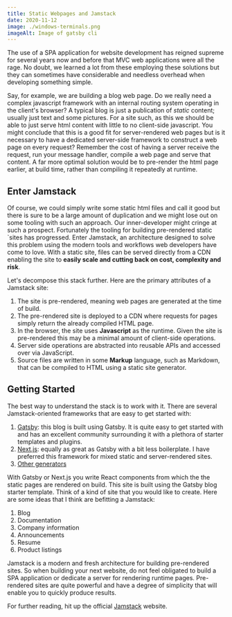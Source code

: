 ```yaml
---
title: Static Webpages and Jamstack
date: 2020-11-12
image: ./windows-terminals.png
imageAlt: Image of gatsby cli
---
```


The use of a SPA application for website development has reigned supreme for
several years now and before that MVC web applications were all the rage. No
doubt, we learned a lot from these employing these solutions but they can
sometimes have considerable and needless overhead when developing something
simple.

Say, for example, we are building a blog web page. Do we really need a complex
javascript framework with an internal routing system operating in the client's
browser? A typical blog is just a publication of _static_ content; usually just
text and some pictures. For a site such, as this we should be able to just serve
html content with little to no client-side javascript. You might conclude that
this is a good fit for server-rendered web pages but is it necessary to have a
dedicated server-side framework to construct a web page on every request?
Remember the cost of having a server receive the request, run your message
handler, compile a web page and serve that content. A far more optimal solution
would be to pre-render the html page earlier, at build time, rather than
compiling it repeatedly at runtime.

## Enter Jamstack

Of course, we could simply write some static html files and call it good but
there is sure to be a large amount of duplication and we might lose out on some
tooling with such an approach. Our inner-developer might cringe at such a
prospect. Fortunately the tooling for building pre-rendered static `sites has
progressed. Enter Jamstack, an architecture designed to solve this problem using
the modern tools and workflows web developers have come to love. With a static
site, files can be served directly from a CDN enabling the site to **easily
scale and cutting back on cost, complexity and risk**.

Let's decompose this stack further. Here are the primary attributes of a
Jamstack site:

1. The site is pre-rendered, meaning web pages are generated at the time of
   build.
1. The pre-rendered site is deployed to a CDN where requests for pages simply
   return the already compiled HTML page.
1. In the browser, the site uses **Javascript** as the runtime. Given the site
   is pre-rendered this may be a minimal amount of client-side operations.
1. Server side operations are abstracted into reusable APIs and accessed over
   via JavaScript.
1. Source files are written in some **Markup** language, such as Markdown, that
   can be compiled to HTML using a static site generator.

## Getting Started

The best way to understand the stack is to work with it. There are several
Jamstack-oriented frameworks that are easy to get started with:

1. [Gatsby](https://www.gatsbyjs.org/): this blog is built using Gatsby. It is quite easy to get started with and has an excellent community surrounding it with a plethora of starter templates and plugins.
2. [Next.js](https://nextjs.org/): equally as great as Gatsby with a bit less boilerplate. I have preferred this framework for mixed static and server-rendered sites.
3. [Other generators](https://jamstack.org/generators/)

With Gatsby or Next.js you write React components from which the the static
pages are rendered on build. This site is built using the Gatsby blog starter template. Think of a kind of site that you would like to
create. Here are some ideas that I think are befitting a Jamstack:

1. Blog
1. Documentation
1. Company information
1. Announcements
1. Resume
1. Product listings

Jamstack is a modern and fresh architecture for building pre-rendered sites. So
when building your next website, do not feel obligated to build a SPA
application or dedicate a server for rendering runtime pages. Pre-rendered sites
are quite powerful and have a degree of simplicity that will enable you to
quickly produce results.

For further reading, hit up the official [Jamstack](https://jamstack.org/what-is-jamstack/) website.

